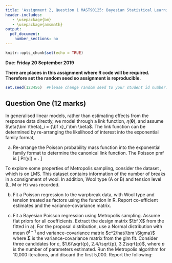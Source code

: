 ---
title: 'Assignment 2, Question 1 MAST90125: Bayesian Statistical Learning'
header-includes:
   - \usepackage{bm}
   - \usepackage{amsmath}
output: 
  pdf_document:
    number_sections: no
---

```{r setup, include=FALSE}
knitr::opts_chunk$set(echo = TRUE)
```

**Due: Friday 20 September 2019**  
\vspace{5 mm}

**There are places in this assignment where R code will be required. Therefore set the random seed so assignment is reproducible.**

```{r}
set.seed(123456)  #Please change random seed to your student id number.
```

## Question One (12 marks)

In generalised linear models, rather than estimating effects from the response data directly, we model through a link function, $\eta(\bm \theta)$, and assume $\eta(\bm \theta)_i = {\bf x}_i'\bm \beta$. The link function can be determined by re-arranging the likelihood of interest into the exponential family format,  	
\begin{eqnarray} p(y|\bm \theta) = f(y)g(\bm \theta)e^{\eta(\bm \theta)'u(y)}. \end{eqnarray} 

a) Re-arrange the Poisson probability mass function into the exponential family format to determine the canonical link function. The Poisson pmf is
\[ Pr(y|\lambda) = \frac{\lambda^ye^{-\lambda}}{y!}.  \]


To explore some properties of Metropolis sampling, consider the dataset \texttt{Warpbreaks.csv}, which is on LMS. This dataset contains information of the number of breaks in a consignment of wool. In addition, Wool type (A or B) and tension level (L, M or H) was recorded. 

b) Fit a Poisson regression to the warpbreak data, with Wool type and tension treated as factors using the function \text{glm} in R. Report co-efficient estimates and the variance-covariance matrix.

c) Fit a Bayesian Poisson regression using Metropolis sampling. Assume flat priors for all coefficients. Extract the design matrix $\bf X$ from the \texttt{glm} fitted in a). For the proposal distribution, use a Normal distribution with mean $\theta^{t-1}$ and variance-covariance matrix $c^2\hat{\bm \Sigma}$ where ${\bm \Sigma}$ is the variance-covariance matrix from the glm fit. Consider three candidates for $c$, $1.6/\sqrt{p}, 2.4/\sqrt{p}, 3.2\sqrt{p}$, where $p$ is the number of parameters estimated. Run the Metropolis algorithm for 10,000 iterations, and discard the first 5,000. Report the following:

\begin{itemize}
\item Check, using graphs and appropriate statistics, that each chain converges to the same distribution. To do this, you may find installing the R package \texttt{coda} helpful.
\item The proportion of candidate draws that were accepted.
\item The effective sample size for each chain. 
\item What do you think is the best choice for $c$. Does this match the results stated in class on efficiency and optimal acceptance rate?
\end{itemize}
